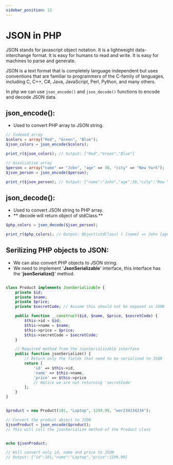 ```yaml
---
sidebar_position: 12
---
```


# JSON in PHP

JSON stands for javascript object notation. It is a lightweight data-interchange format. It is easy for humans to read and write. It is easy for machines to parse and generate. 

JSON is a text format that is completely language independent but uses conventions that are familiar to programmers of the C-family of languages, including C, C++, C#, Java, JavaScript, Perl, Python, and many others.

In php we can use `json_encode()` and `json_decode()` functions to encode and decode JSON data.

## json_encode():

* Used to convert PHP array to JSON string.

```php
// Indexed array
$colors = array("Red", "Green", "Blue");
$json_colors = json_encode($colors);

print_r($json_colors); // Output: ["Red","Green","Blue"]

// Associative array
$person = array("name" => "John", "age" => 30, "city" => "New York");
$json_person = json_encode($person);

print_r($json_person); // Output: {"name":"John","age":30,"city":"New York"}
```

## json_decode():

* Used to convert JSON string to PHP array.
* ** decode will return object of stdClass.**

```php
$php_colors = json_decode($json_person);

print_r($php_colors); // Output: Object(stdClass) ( [name] => John [age] => 30 [city] => New York )
```

## Serilizing PHP objects to JSON:

* We can also convert PHP objects to JSON string.
* We need to implement '**JsonSerializable**' interface, this interface has the  '**jsonSerialize()**' method.

```php

class Product implements JsonSerializable {
    private $id;
    private $name;
    private $price;
    private $secretCode; // Assume this should not be exposed in JSON

    public function __construct($id, $name, $price, $secretCode) {
        $this->id = $id;
        $this->name = $name;
        $this->price = $price;
        $this->secretCode = $secretCode;
    }

    // Required method from the JsonSerializable interface
    public function jsonSerialize() {
        // Return only the fields that need to be serialized to JSON
        return [
            'id' => $this->id,
            'name' => $this->name,
            'price' => $this->price
            // Notice we are not returning 'secretCode'
        ];
    }
}


$product = new Product(101, "Laptop", 1299.99, "wer234234234");

// Convert the product object to JSON
$jsonProduct = json_encode($product);
// This will call the jsonSerialize method of the Product class


echo $jsonProduct;

// Will convert only id, name and price to JSON
// Output: {"id":101,"name":"Laptop","price":1299.99}
```

